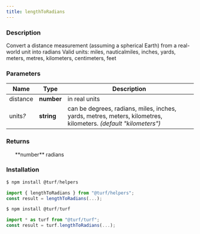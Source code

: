 ```yaml
---
title: lengthToRadians
---
```



### Description

Convert a distance measurement (assuming a spherical Earth) from a real-world unit into radians
Valid units: miles, nauticalmiles, inches, yards, meters, metres, kilometers, centimeters, feet

### Parameters

| Name          | Type       | Description                                                                                                     |
| ------------- | ---------- | --------------------------------------------------------------------------------------------------------------- |
| distance      | **number** | in real units                                                                                                   |
| units<i>?</i> | **string** | can be degrees, radians, miles, inches, yards, metres, meters, kilometres, kilometers. _(default "kilometers")_ |

### Returns

<ul>
  **number** radians

</ul>

### Installation

```javascript
$ npm install @turf/helpers

import { lengthToRadians } from "@turf/helpers";
const result = lengthToRadians(...);
```

```javascript
$ npm install @turf/turf

import * as turf from "@turf/turf";
const result = turf.lengthToRadians(...);
```
